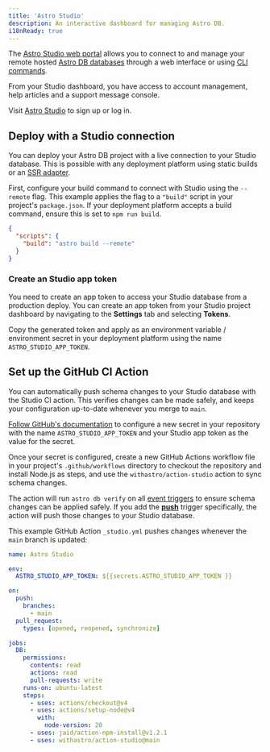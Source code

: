 ```yaml
---
title: 'Astro Studio'
description: An interactive dashboard for managing Astro DB.
i18nReady: true
---
```



The [Astro Studio web portal](http://studio.astro.build) allows you to connect to and manage your remote hosted [Astro DB databases](/en/guides/astro-db/) through a web interface or using [CLI commands](/en/reference/cli-reference/#astro-studio-cli).

From your Studio dashboard, you have access to account management, help articles and a support message console.

Visit [Astro Studio](http://studio.astro.build) to sign up or log in.

## Deploy with a Studio connection

You can deploy your Astro DB project with a live connection to your Studio database. This is possible with any deployment platform using static builds or an [SSR adapter](/en/guides/server-side-rendering/).

First, configure your build command to connect with Studio using the `--remote` flag. This example applies the flag to a `"build"` script in your project's `package.json`. If your deployment platform accepts a build command, ensure this is set to `npm run build`.

```json title="package.json" "--remote"
{
  "scripts": {
    "build": "astro build --remote"
  }
}
```

### Create an Studio app token

You need to create an app token to access your Studio database from a production deploy. You can create an app token from your Studio project dashboard by navigating to the **Settings** tab and selecting **Tokens**. 

Copy the generated token and apply as an environment variable / environment secret in your deployment platform using the name `ASTRO_STUDIO_APP_TOKEN`. 

## Set up the GitHub CI Action

You can automatically push schema changes to your Studio database with the Studio CI action. This verifies changes can be made safely, and keeps your configuration up-to-date whenever you merge to `main`.

[Follow GitHub's documentation](https://docs.github.com/en/actions/security-guides/using-secrets-in-github-actions#creating-secrets-for-a-repository) to configure a new secret in your repository with the name `ASTRO_STUDIO_APP_TOKEN` and your Studio app token as the value for the secret.

Once your secret is configured, create a new GitHub Actions workflow file in your project's `.github/workflows` directory to checkout the repository and install Node.js as steps, and use the `withastro/action-studio` action to sync schema changes. 

The action will run `astro db verify` on all [event triggers](https://docs.github.com/en/actions/using-workflows/events-that-trigger-workflows) to ensure schema changes can be applied safely. If you add the **[push](https://docs.github.com/en/actions/using-workflows/events-that-trigger-workflows#push)** trigger specifically, the action will push those changes to your Studio database.

This example GitHub Action `_studio.yml` pushes changes whenever the `main` branch is updated:

```yaml title=".github/workflows/_studio.yml"
name: Astro Studio

env:
  ASTRO_STUDIO_APP_TOKEN: ${{secrets.ASTRO_STUDIO_APP_TOKEN }}

on:
  push:
    branches:
      - main
  pull_request:
    types: [opened, reopened, synchronize]

jobs:
  DB:
    permissions:
      contents: read
      actions: read
      pull-requests: write
    runs-on: ubuntu-latest
    steps:
      - uses: actions/checkout@v4
      - uses: actions/setup-node@v4
        with:
          node-version: 20
      - uses: jaid/action-npm-install@v1.2.1
      - uses: withastro/action-studio@main
```
